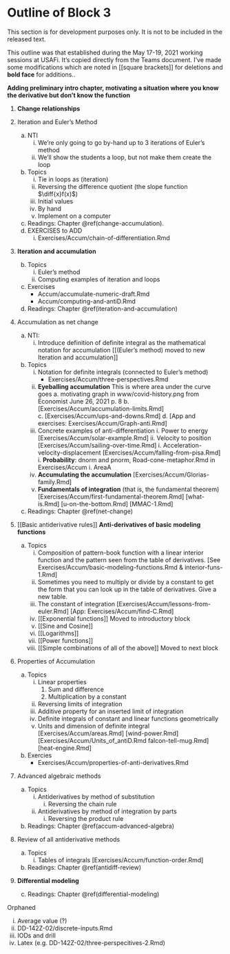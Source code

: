 # Outline of Block 3 {.unnumbered}

::: {.todo}
This section is for development purposes only. It is not to be included in the released text.
:::

This outline was that established during the May 17-19, 2021 working sessions at USAFi. It's copied directly from the Teams document. I've made some modifications which are noted in [[square brackets]] for deletions and **bold face** for additions..

**Adding preliminary intro chapter, motivating a situation where you know the derivative but don't know the function**

1. **Change relationships**

1. Iteration and Euler’s Method
    a. NTI
        i. We’re only going to go by-hand up to 3 iterations of Euler’s method
        i. We’ll show the students a loop, but not make them create the loop
    b. Topics
        i. Tie in loops as (iteration)
        i. Reversing the difference quotient (the slope function $\diff{x}f(x)$)
        i. Initial values
        i. By hand
        i. Implement on a computer
    c. Readings: Chapter \@ref(change-accumulation).
    d. EXERCISES to ADD
        i. Exercises/Accum/chain-of-differentiation.Rmd

2. **Iteration and accumulation**
    b. Topics
        i. Euler's method
        ii. Computing examples of iteration and loops
    c. Exercises
        - Accum/accumulate-numeric-draft.Rmd
        - Accum/computing-and-antiD.Rmd
    d. Readings: Chapter \@ref(iteration-and-accumulation)

2. Accumulation as net change
    a. NTI:
        i. Introduce definition of definite integral as the mathematical notation for accumulation [[(Euler’s method) moved to new Iteration and accumulation]]
    b. Topics
        i. Notation for definite integrals (connected to Euler's method)
            - Exercises/Accum/three-perspectives.Rmd
        iii. **Eyeballing accumulation** This is where area under the curve goes
            a. motivating graph in www/covid-history.png from Economist June 26, 2021 p. 8
            b. [Exercises/Accum/accumulation-limits.Rmd]
            c. [Exercises/Accum/ups-and-downs.Rmd]
            d. [App and exercises: Exercises/Accum/Graph-anti.Rmd]
        iii. Concrete examples of anti-differentiation
            i. Power to energy [Exercises/Accum/solar-example.Rmd]
            ii. Velocity to position [Exercises/Accum/sailing-over-time.Rmd]
            i. Acceleration-velocity-displacement [Exercises/Accum/falling-from-pisa.Rmd]
            i. **Probability**: dnorm and pnorm, Road-cone-metaphor.Rmd in Exercises/Accum
            i. AreaA
        iv. **Accumulating the accumulation** [Exercises/Accum/Glorias-family.Rmd]
        v. **Fundamentals of integration** (that is, the fundamental theorem) [Exercises/Accum/first-fundamental-theorem.Rmd] [what-is.Rmd] [u-on-the-bottom.Rmd] [MMAC-1.Rmd]
    c. Readings: Chapter \@ref(net-change)
    

3. [[Basic antiderivative rules]] **Anti-derivatives of basic modeling functions**
    a. Topics
        i. Composition of pattern-book function with a linear interior function and the pattern seen from the table of derivatives. [See Exercises/Accum/basic-modeling-functions.Rmd & interior-funs-1.Rmd]
        i. Sometimes you need to multiply or divide by a constant to get the form that you can look up in the table of derivatives. Give a new table.
        iii. The constant of integration [Exercises/Accum/lessons-from-euler.Rmd] [App: Exercises/Accum/find-C.Rmd]
        i. [[Exponential functions]] Moved to introductory block
        i. [[Sine and Cosine]]
        i. [[Logarithms]]
        i. [[Power functions]]
        i. [[Simple combinations of all of the above]] Moved to next block

4. Properties of Accumulation
    a. Topics 
        i. Linear properties
            1. Sum and difference
            1. Multiplication by a constant
        i. Reversing limits of integration
        i. Additive property for an inserted limit of integration
        i. Definite integrals of constant and linear functions geometrically
        i. Units and dimension of definite integral [Exercises/Accum/areas.Rmd] [wind-power.Rmd] [Exercises/Accum/Units_of_antiD.Rmd falcon-tell-mug.Rmd] [heat-engine.Rmd]
    b. Exercies
        - Exercises/Accum/properties-of-anti-derivatives.Rmd

5. Advanced algebraic methods
    a. Topics
        i. Antiderivatives by method of substitution
            i. Reversing the chain rule
        i. Antiderivatives by method of integration by parts
            i. Reversing the product rule
    b. Readings: Chapter \@ref(accum-advanced-algebra)

7. Review of all antiderivative methods
    a. Topics
        i. Tables of integrals [Exercises/Accum/function-order.Rmd]
    b. Readings: Chapter \@ref(antidiff-review)
    
8. **Differential modeling**
    c. Readings: Chapter \@ref(differential-modeling)

Orphaned

i. Average value (?)
i. DD-142Z-02/discrete-inputs.Rmd
i. IODs and drill
i. Latex (e.g. DD-142Z-02/three-perspecitives-2.Rmd)


